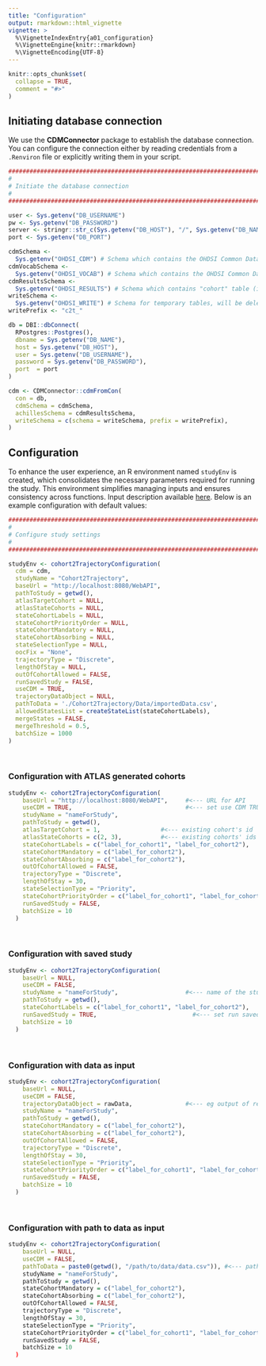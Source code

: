 ```yaml
---
title: "Configuration"
output: rmarkdown::html_vignette
vignette: >
  %\VignetteIndexEntry{a01_configuration}
  %\VignetteEngine{knitr::rmarkdown}
  %\VignetteEncoding{UTF-8}
---
```


```r
knitr::opts_chunk$set(
  collapse = TRUE,
  comment = "#>"
)
```

## Initiating database connection

We use the **CDMConnector** package to establish the database connection. You can configure the connection either by reading credentials from a `.Renviron` file or explicitly writing them in your script.

```r
################################################################################
#
# Initiate the database connection
#
#################################################################################

user <- Sys.getenv("DB_USERNAME")
pw <- Sys.getenv("DB_PASSWORD")
server <- stringr::str_c(Sys.getenv("DB_HOST"), "/", Sys.getenv("DB_NAME"))
port <- Sys.getenv("DB_PORT")

cdmSchema <-
  Sys.getenv("OHDSI_CDM") # Schema which contains the OHDSI Common Data Model
cdmVocabSchema <-
  Sys.getenv("OHDSI_VOCAB") # Schema which contains the OHDSI Common Data Model vocabulary tables.
cdmResultsSchema <-
  Sys.getenv("OHDSI_RESULTS") # Schema which contains "cohort" table (is not mandatory)
writeSchema <-
  Sys.getenv("OHDSI_WRITE") # Schema for temporary tables, will be deleted
writePrefix <- "c2t_"

db = DBI::dbConnect(
  RPostgres::Postgres(),
  dbname = Sys.getenv("DB_NAME"),
  host = Sys.getenv("DB_HOST"),
  user = Sys.getenv("DB_USERNAME"),
  password = Sys.getenv("DB_PASSWORD"),
  port  = port
)

cdm <- CDMConnector::cdmFromCon(
  con = db,
  cdmSchema = cdmSchema,
  achillesSchema = cdmResultsSchema,
  writeSchema = c(schema = writeSchema, prefix = writePrefix),
)
```

## Configuration

To enhance the user experience, an R environment named `studyEnv` is created, which consolidates the necessary parameters required for running the study. This environment simplifies managing inputs and ensures consistency across functions. Input description available [here](../reference/cohort2TrajectoryConfiguration.html). Below is an example configuration with default values: 

```r
################################################################################
#
# Configure study settings
#
################################################################################

studyEnv <- cohort2TrajectoryConfiguration(
  cdm = cdm,
  studyName = "Cohort2Trajectory",
  baseUrl = "http://localhost:8080/WebAPI",
  pathToStudy = getwd(),
  atlasTargetCohort = NULL,
  atlasStateCohorts = NULL,
  stateCohortLabels = NULL,
  stateCohortPriorityOrder = NULL,
  stateCohortMandatory = NULL,
  stateCohortAbsorbing = NULL,
  stateSelectionType = NULL,
  oocFix = "None",
  trajectoryType = "Discrete",
  lengthOfStay = NULL,
  outOfCohortAllowed = FALSE,
  runSavedStudy = FALSE,
  useCDM = TRUE,
  trajectoryDataObject = NULL,
  pathToData = './Cohort2Trajectory/Data/importedData.csv',
  allowedStatesList = createStateList(stateCohortLabels),
  mergeStates = FALSE,
  mergeThreshold = 0.5,
  batchSize = 1000
) 
```

<br>

### Configuration with ATLAS generated cohorts

```r

studyEnv <- cohort2TrajectoryConfiguration(
    baseUrl = "http://localhost:8080/WebAPI",     #<--- URL for API
    useCDM = TRUE,                                #<--- set use CDM TRUE
    studyName = "nameForStudy",
    pathToStudy = getwd(),
    atlasTargetCohort = 1,                 #<--- existing cohort's id
    atlasStateCohorts = c(2, 3),           #<--- existing cohorts' ids
    stateCohortLabels = c("label_for_cohort1", "label_for_cohort2"),
    stateCohortMandatory = c("label_for_cohort2"),
    stateCohortAbsorbing = c("label_for_cohort2"),
    outOfCohortAllowed = FALSE,
    trajectoryType = "Discrete",
    lengthOfStay = 30,
    stateSelectionType = "Priority",
    stateCohortPriorityOrder = c("label_for_cohort1", "label_for_cohort2"),
    runSavedStudy = FALSE,
    batchSize = 10
  )

```

<br>

### Configuration with saved study 

```r

studyEnv <- cohort2TrajectoryConfiguration(
    baseUrl = NULL,     
    useCDM = FALSE,                                
    studyName = "nameForStudy",                   #<--- name of the study in trajectorySettings.csv
    pathToStudy = getwd(),
    stateCohortLabels = c("label_for_cohort1", "label_for_cohort2"),
    runSavedStudy = TRUE,                           #<--- set run saved study to true
    batchSize = 10
  )

```

<br>

### Configuration with data as input

```r

studyEnv <- cohort2TrajectoryConfiguration(
    baseUrl = NULL,   
    useCDM = FALSE,                       
    trajectoryDataObject = rawData,               #<--- eg output of read.csv
    studyName = "nameForStudy",
    pathToStudy = getwd(),
    stateCohortMandatory = c("label_for_cohort2"),
    stateCohortAbsorbing = c("label_for_cohort2"),
    outOfCohortAllowed = FALSE,
    trajectoryType = "Discrete",
    lengthOfStay = 30,
    stateSelectionType = "Priority",
    stateCohortPriorityOrder = c("label_for_cohort1", "label_for_cohort2"),
    runSavedStudy = FALSE,
    batchSize = 10
  )

```

<br>

### Configuration with path to data as input

```r

studyEnv <- cohort2TrajectoryConfiguration(
    baseUrl = NULL,   
    useCDM = FALSE,                       
    pathToData = paste0(getwd(), "/path/to/data/data.csv")), #<--- path to data as input
    studyName = "nameForStudy",
    pathToStudy = getwd(),
    stateCohortMandatory = c("label_for_cohort2"),
    stateCohortAbsorbing = c("label_for_cohort2"),
    outOfCohortAllowed = FALSE,
    trajectoryType = "Discrete",
    lengthOfStay = 30,
    stateSelectionType = "Priority",
    stateCohortPriorityOrder = c("label_for_cohort1", "label_for_cohort2"),
    runSavedStudy = FALSE,
    batchSize = 10
  )

```
